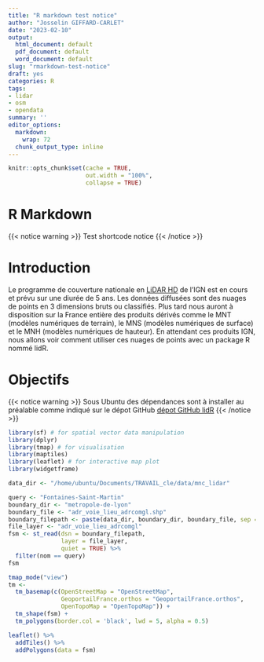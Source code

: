 ```yaml
---
title: "R markdown test notice"
author: "Josselin GIFFARD-CARLET"
date: "2023-02-10"
output:
  html_document: default
  pdf_document: default
  word_document: default
slug: "rmarkdown-test-notice"
draft: yes
categories: R
tags:
- lidar
- osm
- opendata
summary: ''
editor_options:
  markdown:
    wrap: 72
  chunk_output_type: inline
---
```


```r
knitr::opts_chunk$set(cache = TRUE,
                      out.width = "100%",
                      collapse = TRUE)
```

# R Markdown

{{< notice warning >}}
Test shortcode notice
{{< /notice >}}

# Introduction {#introduction}

Le programme de couverture nationale en [LiDAR
HD](https://geoservices.ign.fr/lidarhd) de l'IGN est en cours et prévu
sur une diurée de 5 ans. Les données diffusées sont des nuages de points
en 3 dimensions bruts ou classifiés. Plus tard nous auront à disposition
sur la France entière des produits dérivés comme le MNT (modèles
numériques de terrain), le MNS (modèles numériques de surface) et le MNH
(modèles numériques de hauteur). En attendant ces produits IGN, nous
allons voir comment utiliser ces nuages de points avec un package R
nommé lidR.

# Objectifs {#objectifs}

{{< notice warning >}}
Sous Ubuntu des dépendances sont à installer au préalable comme indiqué
sur le dépot GitHub [dépot GitHub
lidR](https://github.com/r-lidar/lidR#install-lidr-dependencies-on-gnulinux)
{{< /notice >}}


```r
library(sf) # for spatial vector data manipulation
library(dplyr)
library(tmap) # for visualisation
library(maptiles)
library(leaflet) # for interactive map plot
library(widgetframe)
```


```r
data_dir <- "/home/ubuntu/Documents/TRAVAIL_cle/data/mnc_lidar"
```



```r
query <- "Fontaines-Saint-Martin"
boundary_dir <- "metropole-de-lyon"
boundary_file <- "adr_voie_lieu_adrcomgl.shp"
boundary_filepath <- paste(data_dir, boundary_dir, boundary_file, sep = "/")
file_layer <- "adr_voie_lieu_adrcomgl"
fsm <- st_read(dsn = boundary_filepath,
               layer = file_layer,
               quiet = TRUE) %>%
  filter(nom == query)
fsm
```




```r
tmap_mode("view")
tm <- 
  tm_basemap(c(OpenStreetMap = "OpenStreetMap",
               GeoportailFrance.orthos = "GeoportailFrance.orthos",
               OpenTopoMap = "OpenTopoMap")) +
  tm_shape(fsm) +
  tm_polygons(border.col = 'black', lwd = 5, alpha = 0.5)
```


```r
leaflet() %>%
  addTiles() %>%
  addPolygons(data = fsm)
```


